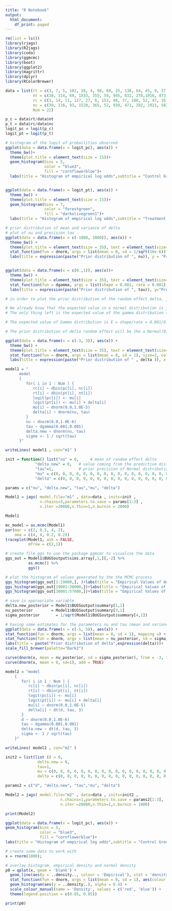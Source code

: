 ```yaml
---
title: "R Notebook"
output:
  html_document:
    df_print: paged
---
```


```r
rm(list = ls())
library(rjags)
library(R2jags)
library(coda)
library(ggmcmc)
library(boot)
library(ggplot2)
library(magrittr)
library(dplyr)
library(RColorBrewer)
```



```r
data = list(rt = c(3, 7, 5, 102, 28, 4, 98, 60, 25, 138, 64, 45, 9, 57, 25, 33, 28, 8, 6, 32, 27, 22 ),
            nt = c(38, 114, 69, 1533, 355, 59, 945, 632, 278,1916, 873, 263, 291, 858, 154, 207, 251, 151, 174, 209, 391, 680),
            rc = c(3, 14, 11, 127, 27, 6, 152, 48, 37, 188, 52, 47, 16, 45, 31, 38, 12, 6, 3, 40, 43, 39),
            nc = c(39, 116, 93, 1520, 365, 52, 939, 471, 282, 1921, 583, 266, 293, 883, 147, 213, 122, 154, 134, 218, 364, 674),
            Num = 22)
```


```r
p_c = data$rt/data$nt
p_t = data$rc/data$nc
logit_pc = logit(p_c)
logit_pt = logit(p_t)
```

```r
# histogram of the logit of probailities observed
ggplot(data = data.frame(x = logit_pc), aes(x)) +
  theme_bw()+
  theme(plot.title = element_text(size = 15))+
  geom_histogram(bins = 5,
                 color = "blue3",
                 fill = "cornflowerblue")+
  labs(title = "Histogram of empirical log odds",subtitle = "Control Group", x = "Logit(p)", y = "Frequency")


ggplot(data = data.frame(x = logit_pt), aes(x)) +
  theme_bw() +
  theme(plot.title = element_text(size = 15))+
  geom_histogram(bins = 7,
                 color = "forestgreen",
                 fill = "darkolivegreen1")+
  labs(title = "Histogram of empirical log odds",subtitle = "Treatment Group", x = "Logit(p)", y = "Frequency")
```


```r
# prior distribution of mean and variance of delta
# plot of nu and precision tau
ggplot(data = data.frame(x = c(-1000, 1000)), aes(x)) + 
  theme_bw() + 
  theme(plot.title = element_text(size = 35), text = element_text(size=30))+
  stat_function(fun = dnorm, args = list(mean = 0, sd = 1/sqrt(10e-6)), size = 2, color = "red")+
  labs(title = expression(paste("Prior distribution of ", nu)), y = "Probability", x = expression(nu))


ggplot(data = data.frame(x = c(0.,1)), aes(x))+
  theme_bw() + 
  theme(plot.title = element_text(size = 35), text = element_text(size=30))+
  stat_function(fun = dgamma, args = list(shape = 0.001, rate = 0.001),size = 2, color = "blue")+
  labs(title = expression(paste("Prior distribution of ", tau)), y="Probability", x = expression(nu))

```


```r
# in order to plot the prior distribution of the random effect delta, just to have an idea of how it looks like, i can evaluate the expected value of nu and sigma2 and use those value as parameter in the Normal distribution of delta (random effect)

# We already know that the expected value in a normal distribution is just the mean (0 in case of nu)
# The only thing left is the expected value of the gamma distribution (expected value of the variance sigma2)

# The expected value of Gamma distribution is E = shape/rate = 0.001/0.001 = 1

# The prior distribution of delta random effect will be the a Normal(0,1)

ggplot(data = data.frame(x = c(-3, 3)), aes(x)) + 
  theme_bw() +
  theme(plot.title = element_text(size = 35), text = element_text(size=30))+
  stat_function(fun = dnorm, args = list(mean = 0, sd = 1), size=2, color = "green") +
  labs(title = expression(paste("Prior distribution of " , delta )), x = expression(delta), y = "Probability" )

```



```r
model1 = "
      model
      {
         for( i in 1 : Num ) {
            rc[i] ~ dbin(pc[i], nc[i])
            rt[i] ~ dbin(pt[i], nt[i])
            logit(pc[i]) <- mu[i]
            logit(pt[i]) <- mu[i] + delta[i]
            mu[i] ~ dnorm(0.0,1.0E-5)
            delta[i] ~ dnorm(nu, tau)
         }
         nu ~ dnorm(0.0,1.0E-6)
         tau ~ dgamma(0.001,0.001)
         delta.new ~ dnorm(nu, tau)
         sigma <- 1 / sqrt(tau)
      }"

writeLines( model1 , con="m1" )
```

```r
init = function() list("nu" = 0,     # mean of random effect delta
             "delta.new" = 0,   # value coming from the predictive distribution of delta
             "tau"=1,           # prior precision of Normal distribution of delta
             "mu" = c(0, 0, 0, 0, 0, 0, 0, 0, 0, 0, 0, 0, 0, 0, 0, 0, 0, 0, 0, 0, 0, 0), # 0 mu for all the cases
             "delta" = c(0, 0, 0, 0, 0, 0, 0, 0, 0, 0, 0, 0, 0, 0, 0, 0, 0, 0, 0, 0, 0, 0)) # no random effect 

params = c("nu", "delta.new", "tau","mu", "delta")
```

```r
Model1 = jags( model.file="m1" , data=data , inits=init , 
               n.chains=3,parameters.to.save = params[1:3] ,
               n.iter =20000,n.thin=1,n.burnin = 2000)
```

```r
Model1
```

```r
mc_model = as.mcmc(Model1)
par(mar = c(2, 0.5, 4, 2), 
    oma = c(4, 4, 0.2, 0.2))
traceplot(Model1, ask = FALSE, 
          mfrow = c(2,1))
```


```r
# create file ggs to use the package ggmcmc to visualize the data
ggs_out = Model1$BUGSoutput$sims.array[,1,][,-2] %>%
          as.mcmc() %>%
          ggs()
```





```r
# plot the histogram of values generated by the the MCMC process
ggs_histogram(ggs_out[1:19000,], )+labs(title = "Empirical Values of delta.new from MCMC")
ggs_histogram(ggs_out[19001:38000,])+labs(title = "Empirical Values of nu from MCMC")
ggs_histogram(ggs_out[38001:57000,])+labs(title = "Empirical Values of tau from MCMC",)
```


```r
# save in appropriate variable 
delta.new_posterior = Model1$BUGSoutput$summary[1,1]
nu_posterior        = Model1$BUGSoutput$summary[3,1]
sigma_posterior       = 1/sqrt(Model1$BUGSoutput$summary[4,1])
```


```r
# having some estimates for the parameters nu and tau (mean and variance of the random effect delta respectively) is it possible to plot the original distribution declared in the model with the new parameters found with MCMC procedure
ggplot(data = data.frame(x = c(-5, 5)), aes(x)) + 
stat_function(fun = dnorm, args = list(mean = 0, sd = 1), mapping =) +
stat_function(fun = dnorm, args = list(mean = nu_posterior, sd = sigma_posterior)) +
labs(title = paste("Prior distribution of delta",expression(delta)))+
scale_fill_brewer(palette="Dark2")
```

```r
curve(dnorm(x, mean = nu_posterior, sd = sigma_posterior), from = -3, to = 3)
curve(dnorm(x, mean = 0, sd=1), add = TRUE)
```

```r
model2 = "model
    {
       for( i in 1 : Num ) {
          rc[i] ~ dbin(pc[i], nc[i])
          rt[i] ~ dbin(pt[i], nt[i])
          logit(pc[i]) <- mu[i]
          logit(pt[i]) <- mu[i] + delta[i]
          mu[i] ~ dnorm(0.0,1.0E-5)
          delta[i] ~ dt(d, tau, 3)
       }
       d ~ dnorm(0.0,1.0E-6)
       tau ~ dgamma(0.001,0.001)
       delta.new ~ dt(d, tau, 3)
       sigma <- 1 / sqrt(tau)
    }"

writeLines( model2 , con="m2" )

init2 = list(list (d = 0, 
              delta.new = 0, 
              tau=1, 
              mu = c(0, 0, 0, 0, 0, 0, 0, 0, 0, 0, 0, 0, 0, 0, 0, 0, 0, 0, 0, 0, 0, 0),
              delta = c(0, 0, 0, 0, 0, 0, 0, 0, 0, 0, 0, 0, 0, 0, 0, 0, 0, 0, 0, 0, 0, 0)))

params2 = c("d", "delta.new", "tau","mu", "delta")

Model2 = jags( model.file="m2" , data=data , inits=init2 , 
                        n.chains=1,parameters.to.save = params2[1:3],
                        n.iter =20000,n.thin=1,n.burnin = 1000)

```

```r
print(Model2)
```

```r
ggplot(data = data.frame(x = logit_pc), aes(x)) +
geom_histogram(bins = 5,
               color = "blue3",
               fill = "cornflowerblue")+
labs(title = "Histogram of empirical log odds",subtitle = "Control Group", x = "Logit(p)", y = "Frequency")
```



```r
# create some data to work with
x = rnorm(1000);

# overlay histogram, empirical density and normal density
p0 = qplot(x, geom = 'blank') +   
  geom_line(aes(y = ..density.., colour = 'Empirical'), stat = 'density') +  
  stat_function(fun = dnorm, args = list(mean = 0, sd = 1), aes(colour = 'Normal')) +                       
  geom_histogram(aes(y = ..density..), alpha = 0.4) +                        
  scale_colour_manual(name = 'Density', values = c('red', 'blue')) + 
  theme(legend.position = c(0.85, 0.85))

print(p0)
```

